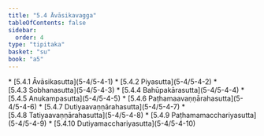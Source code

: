 ```yaml
---
title: "5.4 Āvāsikavagga"
tableOfContents: false
sidebar:
  order: 4
type: "tipitaka"
basket: "su"
book: "a5"
---
```



<DynamicBreadcrumb />



<TableOfContents book="a5" section="5.4">
* [5.4.1 Āvāsikasutta](5-4/5-4-1)
* [5.4.2 Piyasutta](5-4/5-4-2)
* [5.4.3 Sobhanasutta](5-4/5-4-3)
* [5.4.4 Bahūpakārasutta](5-4/5-4-4)
* [5.4.5 Anukampasutta](5-4/5-4-5)
* [5.4.6 Paṭhamaavaṇṇārahasutta](5-4/5-4-6)
* [5.4.7 Dutiyaavaṇṇārahasutta](5-4/5-4-7)
* [5.4.8 Tatiyaavaṇṇārahasutta](5-4/5-4-8)
* [5.4.9 Paṭhamamacchariyasutta](5-4/5-4-9)
* [5.4.10 Dutiyamacchariyasutta](5-4/5-4-10)
</TableOfContents>